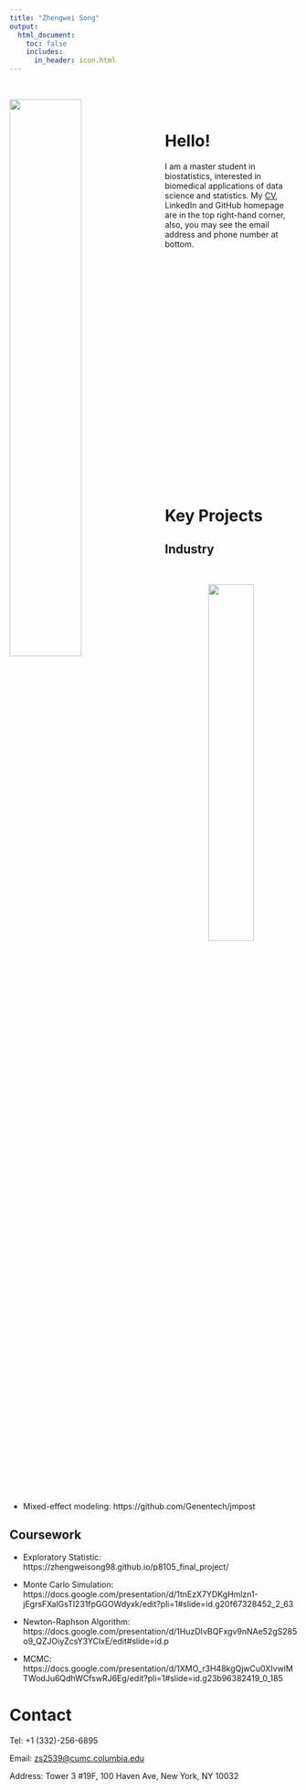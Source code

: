 ```yaml
---
title: "Zhengwei Song"
output: 
  html_document:
    toc: false
    includes: 
      in_header: icon.html
---
```


&nbsp;

<img src="images/self.jpg" style="width:50%; margin: 0px 20px 0px 0px" align="left">

&nbsp;

# Hello!

I am a master student in biostatistics, interested in biomedical applications of data science and statistics. My [CV](CV/CV_Jun2023.pdf), LinkedIn and GitHub homepage are in the top right-hand corner, also, you may see the email address and phone number at bottom.

<p style="margin-bottom: 450px;"></p>

# Key Projects

## Industry

&nbsp;

<div style="text-align: center;">
<img src="images/roche.jpg" style="width:40%">
</div>

&nbsp;

- Mixed-effect modeling: https://github.com/Genentech/jmpost

## Coursework

- Exploratory Statistic: https://zhengweisong98.github.io/p8105_final_project/

- Monte Carlo Simulation: https://docs.google.com/presentation/d/1tnEzX7YDKgHmlzn1-jEgrsFXalGsTl231fpGGOWdyxk/edit?pli=1#slide=id.g20f67328452_2_63

- Newton-Raphson Algorithm: https://docs.google.com/presentation/d/1HuzDIvBQFxgv9nNAe52gS285o9_QZJOiyZcsY3YClxE/edit#slide=id.p

- MCMC: https://docs.google.com/presentation/d/1XMO_r3H48kgQjwCu0XIvwlMTWodJu6QdhWCfswRJ6Eg/edit?pli=1#slide=id.g23b96382419_0_185

# Contact
<i class="fas fa-phone"></i> Tel: +1 (332)-256-6895

<i class="fas fa-envelope"></i> Email: <zs2539@cumc.columbia.edu>

<i class="fa-solid fa-map-location-dot"></i> Address: Tower 3 #19F, 100 Haven Ave, New York, NY 10032